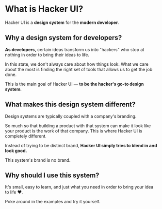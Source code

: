 
# What is Hacker UI?

Hacker UI is a **design system** for the **modern developer**.

## Why a design system for developers?

**As developers,** certain ideas transform us into "hackers" who stop at nothing in order to bring their ideas to life.

In this state, we don't always care about how things look. What we care about the most is finding the right set of tools that allows us to get the job done.

This is the main goal of Hacker UI — **to be the hacker's go-to design system**.

## What makes this design system different?

Design systems are typically coupled with a company's branding.

So much so that building a product with that system can make it look like your product is the work of that company. This is where Hacker UI is completely different.

Instead of trying to be distinct brand, **Hacker UI simply tries to blend in and look good.**

This system's brand is no brand.

## Why should I use this system?

It's small, easy to learn, and just what you need in order to bring your idea to life <Emoji label="heart">❤️</Emoji>.

Poke around in the examples and try it yourself.
